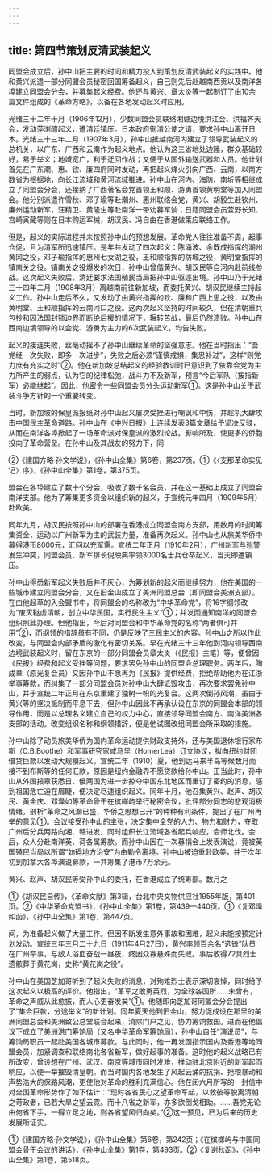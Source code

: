 ```yaml
---
---
---
```

title: 第四节策划反清武装起义
---



同盟会成立后，孙中山把主要的时间和精力投入到策划反清武装起义的实践中。他和黄兴派遣一部分同盟会员秘密回国筹备起义，自己则先后赴越南西贡以及南洋各埠建立同盟会分会，并募集起义经费。他还与黄兴、章太炎等一起制订了由10余篇文件组成的《革命方略》，以备在各地发动起义时应用。

光绪三十二年十月（1906年12月），少数同盟会员联络湘赣边境洪江会、洪福齐天会，发动萍浏醴起义，遭清廷镇压。日本政府徇清公使之请，要求孙中山离开日本。光绪三十三年二月（1907年3月），孙中山抵越南河内建立了领导武装起义的总机关，以广东、广西和云南作为起义地点。他认为这三省地处边陲，群众基础较好，易于举义；地域宽广，利于迂回作战；又便于从国外输送武器和人员。他计划首先在广东潮、惠、钦、廉四府同时发动，再把起义烽火引向广西、云南，以南方数省为根据地，向长江流域和黄河流域推进。孙中山在河内、海防、南圻等相继成立了同盟会分会，还接纳了广西著名会党首领王和顺、游勇首领黄明堂等加入同盟会。他分别派遣许雪秋、邓子瑜等赴潮州、惠州联络会党，黄兴、胡毅生赴钦州、廉州运动新军，汪精卫、黄隆生等赴南洋一带劝募军饷；日籍同盟会员萱野长知、宫崎寅藏等则在日本购运军械，胡汉民、冯自由在香港做策应联络工作。

但是，起义的实际进程并未按照孙中山的预想发展。革命党人往往准备不周，起事仓促，且为清军所迅速镇压。是年共发动了四次起义：陈涌波、余既成指挥的潮州黄冈之役，邓子瑜指挥的惠州七女湖之役，王和顺指挥的防城之役，黄明堂指挥的镇南关之役。镇南关之役爆发的次日，孙中山曾偕黄兴、胡汉民等自河内赴前线参战。这次起义失败后，清廷要求法国殖民当局把孙中山驱逐出境。孙中山乃于光绪三十四年二月（1908年3月）离越南前往新加坡，而委托黄兴、胡汉民继续主持起义工作。孙中山走后不久，又发动了由黄兴指挥的钦、廉和广西上思之役，以及由黄明堂、王和顺指挥的云南河口之役。这两次起义坚持的时间较久，但在清朝重兵包抄和因法国封锁边界而断绝后援的情况下，辗转苦战，最后仍然溃败。孙中山在西南边境领导的以会党、游勇为主力的6次武装起义，均告失败。

起义的接连失败，丝毫动摇不了孙中山继续革命的坚强意志。他在当时指出：“吾党经一次失败，即多一次进步”，失败之后必须“谨慎戒惧，集思补过”，这样“则党力庶有充实之时”②。他在新加坡总结起义的经验教训时已意识到了依靠会党为主力所产生的弱点，认为它的纪律松弛，战斗力不及新军，预言“今后军队（按指新军）必能继起”。因此，他密令一些同盟会员分头运动新军①。这是孙中山关于武装斗争方针的一个重要转变。

当时，新加坡的保皇派报纸对孙中山起义屡次受挫进行嘲讽和中伤，并趁机大肆攻击中国民主革命道路。孙中山在《中兴日报》上连续发表3篇文章给予坚决反驳，从而在南洋各埠掀起了一场革命派对保皇派的激烈论战。影响所及，使更多的侨胞投向了革命营垒。在孙中山及其战友的努力下，同

②《建国方略·孙文学说》，《孙中山全集》第6卷，第237页。①《〈支那革命实见记〉序》，《孙中山全集》第1卷，第375页。

盟会在各埠建立了数十个分会，吸收了数千名会员，并在这一基础上成立了同盟会南洋支部。他为了筹集更多资金以组织新的起义，于宣统元年四月（1909年5月）赴欧美。

同年九月，胡汉民按照孙中山的部署在香港成立同盟会南方支部，用数月的时间筹集资金，运动以广州新军为主的武装力量，准备再次起义。孙中山也从旅美华侨中募得港币8000元，汇回以充军需。宣统二年正月（1910年2月），广州新军与巡警发生冲突，同盟会员、新军排长倪映典率领3000名士兵仓卒起义，当天即遭镇压。

孙中山得悉新军起义失败后并不灰心，为筹划新的起义而继续努力，他在美国的一些城市建立同盟会分会，又在旧金山成立了美洲同盟总会（即同盟会美洲支部）。在由他起草的入会盟书中，将同盟会的名称改为“中华革命党”，将16字纲领改为“废灭鞑虏清朝，创立中华民国，实行民生主义”①；并发函通知南洋的同盟会组织照此办理。但他指出，今后对同盟会和中华革命党的名称“两者俱可并用”②，而纲领的措辞虽有不同，仍是反映了三民主义的内容。孙中山之所以作此改变，与同盟会内部矛盾的激化有密切关系。早在光绪三十三年他到河内领导西南边境武装起义时，留在东京的一部分同盟会员章太炎（《民报》主笔）等，便曾因《民报》经费和起义受挫等问题，要求罢免孙中山的同盟会总理职务。两年后，陶成章（原光复会员）又因孙中山不愿再为《民报》提供经费，拒绝帮助他为在江浙举事筹款，而纠集了一部分同盟会员对孙中山大肆诋毁攻击，再次要求罢免孙中山，并于宣统二年正月在东京重建了独树一帜的光复会。这两次倒孙风潮，虽由于黄兴等的坚决抵制而平息下去，但孙中山因此不再承认设在东京的同盟会本部的领导作用，而是以总理名义建立自己的权力中心，直接领导同盟会南方、南洋美洲各支部的活动。改变组织名称和纲领措辞，便是他试图改组同盟会所采取的措施。

孙中山除了动员旅美华侨为国内革命运动提供财政支持外，还与美国退休银行家布斯（C.B.Boothe）和军事研究家咸马里（HomerLea）订立协议，拟向纽约财团借贷巨款以发动大规模起义。宣统二年（1910）夏，他到达马来半岛等候数月而接不到布斯等的任何汇款，原因是纽约金融界不愿贷款给孙中山。正当此时，孙中山从外国报章获悉日、俄两国为进一步掠夺中国东北地区而重订了密约的消息，感到祖国危亡迫在眉睫，便决定尽速组织起义。同年十月，他召集黄兴、赵声、胡汉民、黄金庆、邓泽如等革命骨干在槟榔屿举行秘密会议，批评部分同志的悲观消极情绪，剖析“革命之风潮已盛，华侨之思想已开”的种种有利条件，提出了在广州再举的意见①。会议接受孙中山的主张，决定集中全党的人力、物力和财力，夺取广州后分兵两路向湘、赣进发，同时组织长江流域各省起兵响应，会师北伐。会后，众人分赴南洋英、荷各属筹款。而孙中山因在一次募捐会上发表演说，竟被英国殖民当局以所谓“妨碍地方治安”为由勒令离境。孙中山被迫重赴欧美，并于次年初到加拿大各埠演说募款，一共筹集了港币7万余元。

黄兴、赵声、胡汉民等受孙中山的委托，在香港成立了统筹部。数月之

①《胡汉民自传》，《革命文献》第3辑，台北中央文物供应社1955年版，第401页。②《中华革命党盟书》，《孙中山全集》第1卷，第439—440页。①《复邓泽如函》，《孙中山全集》第1卷，第447页。

间，为准备起义做了大量工作。但因不断发生意外事故和困难，起义未能按预定计划发动。宣统三年三月二十九日（1911年4月27日），黄兴率领百余名“选锋”队员在广州举事，与敌人浴血奋战一昼夜，终因众寡悬殊而失败。事后收得72具烈士遗骸葬于黄花岗，史称“黄花岗之役”。

孙中山在美国芝加哥听到了起义失败的消息，对殉难烈士表示深切哀悼，同时给予这次起义以极高的评价。他指出，“革军之敢勇英烈，为全球各国所……未曾有，革命之声威从此愈振，而人心更奋发矣”①。他随即向芝加哥同盟会分会提出了“集合巨款，分途举义”的新计划。同年夏天他到旧金山，努力促成设在那里的美洲同盟总会和美洲致公总堂联合起来，消除门户之见，协力筹饷救国。进而在他倡议下成立了美洲洪门筹饷局（又名中华革命军筹饷局），孙中山自任“演说员”，与筹饷局职员一起赴美国各城市募款。与此同时，他一再发函指示国内及香港等地同盟会员，加紧调查和联络南北各省新军，做好起事的准备。这时他的起义战略已有所改变，曾设想在广州、武汉、南京等城市同时发难，推动驻北京附近的新军起而响应，以便一举摧毁清皇朝。而当时国内各地发生了风起云涌的抗捐、抢粮暴动和声势浩大的保路风潮，更使他对革命的胜利充满信心。他在闰六月所写的一封信中对全国革命形势作了如下估计：“现时各省民心之望革命军起，以救彼等脱离清朝之苛政者，已若大旱之望云霓。而十八省之新军，亦多欲倒戈相助。……吾党无论由何省下手，一得立足之地，则各省望风归向矣。”②这一预见，已为后来的历史发展所证实。

①《建国方略·孙文学说》，《孙中山全集》第6卷，第242页；《在槟榔屿与中国同盟会骨干会议的讲话》，《孙中山全集》第1卷，第493页。②《复谢秋函》，《孙中山全集》第1卷，第518页。